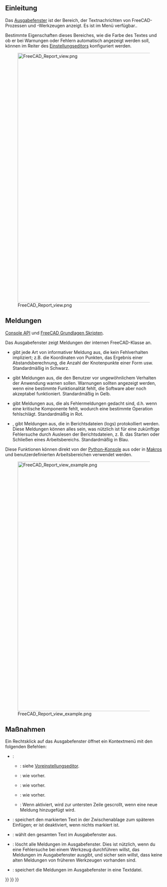<languages/>

<span id="Introduction"></span>
==Einleitung==

Das [[Report view/de|Ausgabefenster]] ist der Bereich, der Textnachrichten von FreeCAD-Prozessen und  -Werkzeugen anzeigt. Es ist im Menü {{MenuCommand|{{StdMenu|[[Std View Menu/de|Ansicht]]}} → Paneele → Ausgabefenster}} verfügbar..

Bestimmte Eigenschaften dieses Bereiches, wie die Farbe des Textes und ob er bei Warnungen oder Fehlern automatisch angezeigt werden soll, können im Reiter {{MenuCommand|Allgemein → Ausgabefenster}} des [[Preferences_Editor/de#Ausgabefenster|Einstellungseditors]] konfiguriert werden.

[[File:FreeCAD_Report_view.png|800px]]

{{Caption|Die Meldungen des Ausgabefensters nachdem FreeCAD gerade gestartet wurde.}}

<span id="Messages"></span>
== Meldungen ==

{{Emphasis|Siehe auch:}}  [[Console API/de|Console API]] und [[FreeCAD Scripting Basics/de|FreeCAD Grundlagen Skripten]].

Das Ausgabefenster zeigt Meldungen der internen FreeCAD-Klasse {{incode|Console}} an.
* {{incode|FreeCAD.Console.PrintMessage("text")}} gibt jede Art von informativer Meldung aus, die kein Fehlverhalten impliziert; z.B. die Koordinaten von Punkten, das Ergebnis einer Abstandsberechnung, die Anzahl der Knotenpunkte einer Form usw. Standardmäßig in Schwarz.
* {{incode|FreeCAD.Console.PrintWarning("text")}} gibt Meldungen aus, die den Benutzer vor ungewöhnlichem Verhalten der Anwendung warnen sollen. Warnungen sollten angezeigt werden, wenn eine bestimmte Funktionalität fehlt, die Software aber noch akzeptabel funktioniert. Standardmäßig in Gelb.
* {{incode|FreeCAD.Console.PrintError("text")}} gibt Meldungen aus, die als Fehlermeldungen gedacht sind, d.h. wenn eine kritische Komponente fehlt, wodurch eine bestimmte Operation fehlschlägt. Standardmäßig in Rot.
* {{incode|FreeCAD.Console.PrintLog("text")}}, gibt Meldungen aus, die in Berichtsdateien (logs) protokolliert werden. Diese Meldungen können alles sein, was nützlich ist für eine zukünftige Fehlersuche durch Auslesen der Berichtsdateien, z. B. das Starten oder Schließen eines Arbeitsbereichs. Standardmäßig in Blau.

Diese Funktionen können direkt von der [[Python console/de|Python-Konsole]] aus oder in [[Macros/de|Makros]] und benutzerdefinierten Arbeitsbereichen verwendet werden.

[[File:FreeCAD_Report_view_example.png|800px]]

{{Caption|Beispielmeldungen im Ausgabefenster: Eine allgemeine Meldung, eine Warnung, ein Fehler und eine protokollierte Meldung.}}

<span id="Actions"></span>
== Maßnahmen ==

Ein Rechtsklick auf das Ausgabefenster öffnet ein Kontextmenü mit den folgenden Befehlen:
* {{MenuCommand|Optionen}}: 
** {{MenuCommand|Nachrichtenarten anzeigen}}: siehe [[Preferences_Editor/de#Output_window|Voreinstellungseditor]].
** {{MenuCommand|Show Report view on}}: wie vorher.
** {{MenuCommand|Python-Ausgabe umleiten}}: wie vorher.
** {{MenuCommand|Python-Fehler umleiten}}: wie vorher.
** {{MenuCommand|Go to end}}: Wenn aktiviert, wird zur untersten Zeile gescrollt, wenn eine neue Meldung hinzugefügt wird.
* {{MenuCommand|Kopieren}}: speichert den markierten Text in der Zwischenablage zum späteren Einfügen; er ist deaktiviert, wenn nichts markiert ist.
* {{MenuCommand|Alles auswählen}}: wählt den gesamten Text im Ausgabefenster aus.
* {{MenuCommand|Löschen}}: löscht alle Meldungen  im Ausgabefenster. Dies ist nützlich, wenn du eine Fehlersuche bei einem Werkzeug durchführen willst, das Meldungen  im Ausgabefenster ausgibt, und sicher sein willst, dass keine alten Meldungen von früheren Werkzeugen vorhanden sind.
* {{MenuCommand|Speichern unter}}: speichert die Meldungen im Ausgabefenster in eine Textdatei.


{{Interface navi{{#translation:}}}}
{{Std Base navi{{#translation:}}}}
{{Userdocnavi{{#translation:}}}}